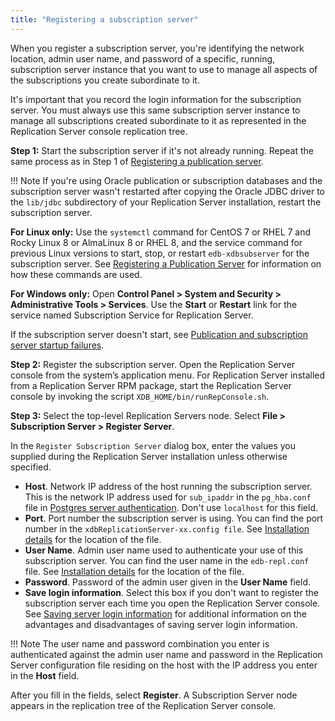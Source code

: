 ```yaml
---
title: "Registering a subscription server"
---
```


<div id="registering_subscription_server" class="registered_link"></div>

When you register a subscription server, you're identifying the network location, admin user name, and password of a specific, running, subscription server instance that you want to use to manage all aspects of the subscriptions you create subordinate to it.

It's important that you record the login information for the subscription server. You must always use this same subscription server instance to manage all subscriptions created subordinate to it as represented in the Replication Server console replication tree.

**Step 1:** Start the subscription server if it's not already running. Repeat the same process as in Step 1 of [Registering a publication server](../02_creating_publication/01_registering_publication_server/#registering_publication_server).

!!! Note
    If you're using Oracle publication or subscription databases and the subscription server wasn't restarted after copying the Oracle JDBC driver to the `lib/jdbc` subdirectory of your Replication Server installation, restart the subscription server.

**For Linux only:** Use the `systemctl` command for CentOS 7 or RHEL 7 and Rocky Linux 8 or AlmaLinux 8 or RHEL 8, and the service command for previous Linux versions to start, stop, or restart `edb-xdbsubserver` for the subscription server. See [Registering a Publication Server](../02_creating_publication/01_registering_publication_server/#registering_publication_server) for information on how these commands are used.

**For Windows only:** Open **Control Panel > System and Security > Administrative Tools > Services**. Use the **Start** or **Restart** link for the service named Subscription Service for Replication Server.

If the subscription server doesn't start, see [Publication and subscription server startup failures](../../10_appendix/02_resolving_problems/02_where_to_look_for_errors/#pub_and_sub_startup_failures).

**Step 2:** Register the subscription server. Open the Replication Server console from the system’s application menu. For Replication Server installed from a Replication Server RPM package, start the Replication Server console by invoking the script `XDB_HOME/bin/runRepConsole.sh`.

**Step 3:** Select the top-level Replication Servers node. Select **File > Subscription Server > Register Server**. 

In the `Register Subscription Server` dialog box, enter the values you supplied during the Replication Server installation unless otherwise specified.

-   **Host**. Network IP address of the host running the subscription server. This is the network IP address used for `sub_ipaddr` in the `pg_hba.conf` file in [Postgres server authentication](../01_prerequisites/06_verifying_host_accessibility/#postgres_server_auth). Don't use `localhost` for this field.
-   **Port**. Port number the subscription server is using. You can find the port number in the `xdbReplicationServer-xx.config file`. See [Installation details](/eprs/7/03_installation/installation_details) for the location of the file.
-   **User Name**. Admin user name used to authenticate your use of this subscription server. You can find the user name in the `edb-repl.conf` file. See [Installation details](/eprs/7/03_installation/installation_details) for the location of the file.
-   **Password**. Password of the admin user given in the **User Name** field.
-   **Save login information**. Select this box if you don't want to register the subscription server each time you open the Replication Server console. See [Saving server login information](../../04_intro_xdb_console/#saving_server_login_info) for additional information on the advantages and disadvantages of saving server login information.

!!! Note
    The user name and password combination you enter is authenticated against the admin user name and password in the Replication Server configuration file residing on the host with the IP address you enter in the **Host** field.

After you fill in the fields, select **Register**. A Subscription Server node appears in the replication tree of the Replication Server console.